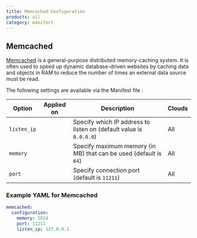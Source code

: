```yaml
---
title: Memcached Configuration
products: all
category: manifest
---
```


## Memcached

[Memcached](https://memcached.org/) is a general-purpose distributed memory-caching system. It is often used to speed up dynamic database-driven websites by caching data and objects in RAM to reduce the number of times an external data source must be read.

The following settings are available via the Manifest file :

|Option|Applied on|Description|Clouds|
|--- |--- |--- |--- |
|`listen_ip`|<Glyph icon="redeploy" />|Specify which IP address to listen on (default value is `0.0.0.0`)|All|
|`memory`|<Glyph icon="redeploy" />|Specify maximum memory (in MB) that can be used (default is `64`)|All|
|`port`|<Glyph icon="redeploy" />|Specify connection port (default is `11211`)|All|

### Example YAML for Memcached

```yaml
memcached:
  configuration:
    memory: 1024
    port: 11211
    listen_ip: 127.0.0.1
```